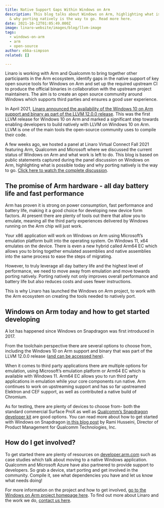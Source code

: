 ```yaml
---
title: Native Support Gaps Within Windows on Arm
description: This blog talks about Windows on Arm, highlighting what is possible
  & why porting natively is the way to go. Read more here.
date: 2021-10-12T01:05:49.000Z
image: linaro-website/images/blog/llvm-image
tags:
  - windows-on-arm
  - arm
  - open-source
author: ebba-simpson
related: []

---
```


Linaro is working with Arm and Qualcomm to bring together other participants in the Arm ecosystem, identify gaps in the native support of key open source tools for Windows on Arm and set up the required upstream CI to produce the official binaries in collaboration with the upstream project maintainers. The aim is to create an open source community around Windows which supports third parties and ensures a good user experience.

In April 2021, [Linaro announced the availability of the Windows 10 on Arm support and binary as part of the LLVM 12.0.0 release](https://www.linaro.org/news/linaro-arm-and-qualcomm-collaborate-to-enable-native-llvm-for-windows-10-on-arm/). This was the first LLVM release for Windows 10 on Arm and marked a significant step towards enabling developers to build natively with LLVM on Windows 10 on Arm. LLVM is one of the main tools the open-source community uses to compile their code.

A few weeks ago, we hosted a panel at Linaro Virtual Connect Fall 2021 featuring Arm, Qualcomm and Microsoft where we discussed the current status of Windows on Arm and what work is left to do. This blog is based on public statements captured during the panel discussion on Windows on Arm, highlighting what is possible today and why porting natively is the way to go. [Click here to watch the complete discussion](https://resources.linaro.org/en/resource/jd7koxXDVxABYdZxK5h3xF).

## The promise of Arm hardware - all day battery life and fast performance

Arm has proven it is strong on power consumption, fast performance and battery life, making it a good choice for developing new device form factors. At present there are plenty of tools out there that allow you to emulate, meaning all the third party experiences delivered by Windows running on the Arm chip will just work.

Your x86 application will work on Windows on Arm using Microsoft’s emulation platform built into the operating system. On Windows 11, x64 emulates on the device. There is even a new hybrid called Arm64 EC which allows you to bring together emulated assemblies and native assemblies into the same process to ease the steps of migrating.

However, to truly leverage all day battery life and the highest level of performance, we need to move away from emulation and move towards porting natively. Porting natively not only improves overall performance and battery life but also reduces costs and uses fewer instructions.

This is why Linaro has launched the Windows on Arm project, to work with the Arm ecosystem on creating the tools needed to natively port.

## Windows on Arm today and how to get started developing

A lot has happened since Windows on Snapdragon was first introduced in 2017.

From the toolchain perspective there are several options to choose from, including the Windows 10 on Arm support and binary that was part of the LLVM 12.0.0 release ([and can be accessed here](https://www.linaro.org/downloads/#gnu_and_llvm)).

When it comes to third party applications there are multiple options for emulation, using Microsoft’s emulation platform or Arm64 EC which is available with Windows 11. Arm64 EC allows you to run third party applications in emulation while your core components run native. Arm continues to work on upstreaming support and has so far upstreamed Elektron and CEF support, as well as contributed a native build of Chromium.

As for testing, there are plenty of devices to choose from- both the standard commercial Surface ProX as well as [Qualcomm’s Snapdragon developer kit](https://developer.qualcomm.com/hardware/windows-on-snapdragon/snapdragon-developer-kit) are good options. You can read more about how to get started with Windows on Snapdragon [in this blog post](https://developer.qualcomm.com/blog/windows-snapdragon-developer-highlights) by Rami Husseini, Director of Product Management for Qualcomm Technologies, Inc.

## How do I get involved?

To get started there are plenty of resources on [developer.arm.com](https://developer.arm.com/) such as case studies which talk about moving to a native Windows application. Qualcomm and Microsoft Azure have also partnered to provide support to developers. So grab a device, start porting and get involved in the community. Compile it, see what dependencies you have and let us know what needs doing!

For more information on the project and how to get involved, [go to the Windows on Arm project homepage here](https://linaro.atlassian.net/wiki/spaces/WOAR/overview). To find out more about Linaro and the work we do, [contact us here](https://www.linaro.org/contact/).
